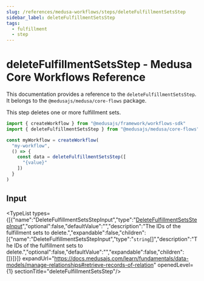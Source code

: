 ```yaml
---
slug: /references/medusa-workflows/steps/deleteFulfillmentSetsStep
sidebar_label: deleteFulfillmentSetsStep
tags:
  - fulfillment
  - step
---
```



# deleteFulfillmentSetsStep - Medusa Core Workflows Reference

This documentation provides a reference to the `deleteFulfillmentSetsStep`. It belongs to the `@medusajs/medusa/core-flows` package.

This step deletes one or more fulfillment sets.

```ts title="src/workflows/my-workflow.ts"
import { createWorkflow } from "@medusajs/framework/workflows-sdk"
import { deleteFulfillmentSetsStep } from "@medusajs/medusa/core-flows"

const myWorkflow = createWorkflow(
  "my-workflow",
  () => {
    const data = deleteFulfillmentSetsStep([
      "{value}"
    ])
  }
)
```
  

## Input

<TypeList types={[{"name":"DeleteFulfillmentSetsStepInput","type":"[DeleteFulfillmentSetsStepInput](../../../../types/core_flows.DeleteFulfillmentSetsStepInput/page.mdx)","optional":false,"defaultValue":"","description":"The IDs of the fulfillment sets to delete.","expandable":false,"children":[{"name":"DeleteFulfillmentSetsStepInput","type":"`string`[]","description":"The IDs of the fulfillment sets to delete.","optional":false,"defaultValue":"","expandable":false,"children":[]}]}]} expandUrl="https://docs.medusajs.com/learn/fundamentals/data-models/manage-relationships#retrieve-records-of-relation" openedLevel={1} sectionTitle="deleteFulfillmentSetsStep"/>
